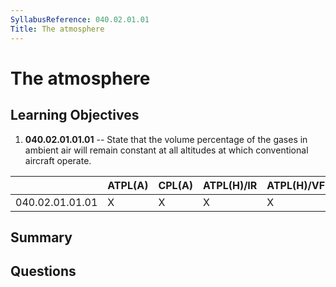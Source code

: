 ```yaml
---
SyllabusReference: 040.02.01.01
Title: The atmosphere
---
```


# The atmosphere

## Learning Objectives

1. **040.02.01.01.01** -- State that the volume percentage of the gases in ambient
   air will remain constant at all altitudes at which conventional aircraft
   operate.

|                 | ATPL(A) | CPL(A) | ATPL(H)/IR | ATPL(H)/VFR | CPL(H) | IR  | CBIR(A) |
| --------------- | ------- | ------ | ---------- | ----------- | ------ | --- | ------- |
| 040.02.01.01.01 | X       | X      | X          | X           | X      | X   |         |

## Summary

## Questions
